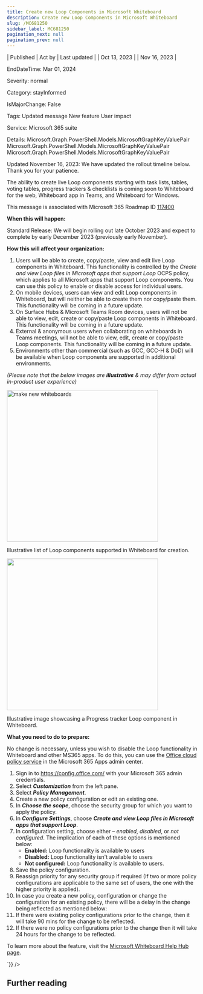 ```yaml
---
title: Create new Loop Components in Microsoft Whiteboard
description: Create new Loop Components in Microsoft Whiteboard
slug: /MC681250
sidebar_label: MC681250
pagination_next: null
pagination_prev: null
---
```



| Published | Act by | Last updated |
| Oct 13, 2023 |  | Nov 16, 2023 |

EndDateTime: Mar 01, 2024

Severity: normal

Category: stayInformed

IsMajorChange: False

Tags: Updated message New feature User impact

Service: Microsoft 365 suite

Details: Microsoft.Graph.PowerShell.Models.MicrosoftGraphKeyValuePair Microsoft.Graph.PowerShell.Models.MicrosoftGraphKeyValuePair Microsoft.Graph.PowerShell.Models.MicrosoftGraphKeyValuePair

<div dangerouslySetInnerHTML={{__html:`
<p style="">Updated November 16, 2023: We have updated the rollout timeline below. Thank you for your patience.</p><p style="">The ability to create live Loop components starting with task lists, tables, voting tables, progress trackers &amp; checklists is coming soon to Whiteboard for the web, Whiteboard app in Teams, and Whiteboard for Windows.</p>
<p>This message is associated with Microsoft 365 Roadmap ID <a href="https://www.microsoft.com/microsoft-365/roadmap?filters=&amp;searchterms=117400" target="_blank">117400</a></p>
<p><b>When this will happen:</b></p><p>Standard Release: We will begin rolling out late October 2023 and expect to complete by early December 2023 (previously early November).</p>

<p><b>How this will affect your organization:</b></p>

<ol><li>Users will be able to create, copy/paste, view and edit live Loop components in Whiteboard. This functionality is controlled by the <i style="">Create and view Loop files in Microsoft apps that support Loop</i> OCPS policy, which applies to all Microsoft apps that support Loop components. You can use this policy to enable or disable access for individual users.</li><li>On mobile devices, users can view and edit Loop components in Whiteboard, but will neither be able to create them nor copy/paste them. This functionality will be coming in a future update.</li><li>On Surface Hubs &amp; Microsoft Teams Room devices, users will not be able to view, edit, create or copy/paste Loop components in Whiteboard. This functionality will be coming in a future update.</li><li>External &amp; anonymous users when collaborating on whiteboards in Teams meetings, will not be able to view, edit, create or copy/paste Loop components. This functionality will be coming in a future update.</li><li>Environments other than commercial (such as GCC, GCC-H &amp; DoD) will be available when Loop components are supported in additional environments.</li></ol><p><i>(Please note that the below images are <b>illustrative</b> &amp; may differ from actual in-product user experience)</i></p><p><img src="https://img-prod-cms-rt-microsoft-com.akamaized.net/cms/api/am/imageFileData/RW1dpt2?ver=7cb2" style="width: 400px;" alt="make new whiteboards"></p><p>Illustrative list of Loop components supported in Whiteboard for creation.</p><p><img src="https://img-prod-cms-rt-microsoft-com.akamaized.net/cms/api/am/imageFileData/RW1dk6X?ver=32ba" style="width: 400px;" alt+"marketing="" sync"=""></p><p>Illustrative image showcasing a Progress tracker Loop component in Whiteboard.</p><p><b>What you need to do to prepare:</b></p>
<p>No change is necessary, unless you wish to disable the Loop functionality in Whiteboard and other MS365 apps. To do this, you can use the <a href="https://docs.microsoft.com/deployoffice/admincenter/overview-cloud-policy" target="_blank">Office cloud policy service</a> in the Microsoft 365 Apps admin center.
</p><ol><li>Sign in to <a href="https://config.office.com/" target="_blank">https://config.office.com/</a>&nbsp;with your Microsoft 365 admin credentials.</li><li>Select <b><i>Customization</i></b> from the left pane.</li><li>Select <b><i>Policy Management</i></b>.</li><li>Create a new policy configuration or edit an existing one.</li><li>In <b><i>Choose the scope</i></b>, choose the security group for which you want to apply the policy.</li><li>In <b><i>Configure Settings</i></b>, choose <b><i>Create and view Loop files in Microsoft apps that support Loop</i></b>.</li><li>In configuration setting, choose either – <i>enabled</i>, <i>disabled</i>, or <i>not configured</i>. The implication of each of these options is mentioned below:<ul><li><b>Enabled:</b> Loop functionality is available to users</li><li><b>Disabled:</b> Loop functionality isn't available to users</li><li><b>Not configured:</b> Loop functionality is available to users.</li></ul></li><li>Save the policy configuration.</li><li>Reassign priority for any security group if required (If two or more policy configurations are applicable to the same set of users, the one with the higher priority is applied).</li><li>In case you create a new policy, configuration or change the configuration for an existing policy, there will be a delay in the change being reflected as mentioned below:</li><li>If there were existing policy configurations prior to the change, then it will take 90 mins for the change to be reflected.</li><li>If there were no policy configurations prior to the change then it will take 24 hours for the change to be reflected.</li></ol><p>To learn more about the feature, visit the <a href="https://go.microsoft.com/fwlink/?linkid=2248604" target="_blank">Microsoft Whiteboard Help Hub page</a>.&nbsp;</p>
`}} />

## Further reading
